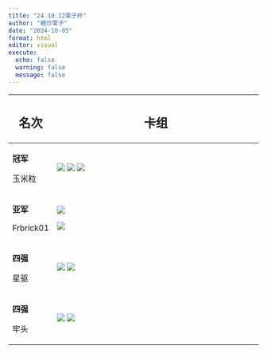 ```yaml
---
title: "24.10.12栗子杯"
author: "糖炒栗子"
date: "2024-10-05"
format: html
editor: visual
execute:
  echo: false
  warning: false
  message: false
---
```


+------------+----------------------------------------------------------------------+
| ## 名次    | ## 卡组                                                              |
+============+======================================================================+
| **冠军**   | ![](Picture/冠军1.jpg) ![](Picture/冠军2.jpg) ![](Picture/冠军3.jpg) |
|            |                                                                      |
| 玉米粒     |                                                                      |
+------------+----------------------------------------------------------------------+
| **亚军**   | ![](Picture/亚军1.jpg)                                               |
|            |                                                                      |
| Frbrick01  | ![](Picture/亚军2.jpg)                                               |
+------------+----------------------------------------------------------------------+
| **四强**   | ![](Picture/四强1.jpg) ![](Picture/四强2.jpg)                        |
|            |                                                                      |
| 星驱       |                                                                      |
+------------+----------------------------------------------------------------------+
| **四强**   | ![](Picture/四强3.jpg) ![](Picture/四强4.jpg)                        |
|            |                                                                      |
| 牢头       |                                                                      |
+------------+----------------------------------------------------------------------+
